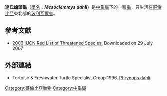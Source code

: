 {{Speciesbox
| image = 
| status = CR | status_system = IUCN2.3
| genus = Mesoclemmys
| species = dahli
| authority = Zangerl & Medem, 1958<ref name=zang58>Zangerl, R., and F. Medem. 1958. A new species of chelid turtle, ''Phrynops'' (''Batrachemys'') ''dahli'', from Colombia. Bull. Mus. Comp. Zool. Harvard 119: 375-390</ref>
| synonyms = 
* ''Phrynops (Batrachemys) dahli'' <small>Zangerl & Medem, 1958</small><ref name=zang58 />
* ''Batrachemys dahli'' <small>Zangerl & Medem, 1958</small> recombination <ref>Wermuth, H., and R. Mertens. 1961. Schildkröten, Krokodile, Brückenechsen. Jena, Germany: Gustav Fischer Verlag. 422 pp.</ref>
* ''Phrynops nasutus dahli'' <small>Zangerl & Medem, 1958</small> recombination <ref>Wermuth, H., and R. Mertens. 1977. Liste der rezenten Amphibien und Reptilien. Testudines, Crocodylia, Rhynchocephalia. Das
Tierreich (Berlin) 100:1-174.</ref>
* ''Mesoclemmys dahli'' <small>Zangerl & Medem, 1958</small> recombination <ref>Bour, R. and Zaher, H. 2005. A new species of Mesoclemmys, from the open formations of northeastern Brazil (Chelonii, Chelidae). Papeis Avulsos de Zoologia 45:295–311.</ref>
| synonyms_ref=<ref name="rhodin11">Fritz, U. and Havaš, P. 2007. [https://www.webcitation.org/5v20ztMND?url=http://www.cnah.org/pdf_files/851.pdf Checklist of Chelonians of the World]. ''Vertebrate Zoology'' '''57'''(2):148-368 ISSN 18640-5755. Archived from [http://www.cnah.org/pdf_files/851.pdf the original] on 2010-12-17. Retrieved 29 May 2012.</ref><ref name="Fritz 2007">Bull, J. J., andJ. M. Legler. 1980. Karyotypes of side-necked turtles (Testudines: Pleurodira). Canad. J. Zool. 58:828-841.</ref>
}}
'''達氏蟾頭龜'''（[[學名|學名]]：'''''Mesoclemmys dahli'''''）是[[中龜屬|中龜屬]]下的一種[[龜|龜]]，只生活在[[哥倫比亞|哥倫比亞]]東北部的[[玻利瓦爾省_(哥倫比亞)|玻利瓦爾省]]。

== 參考文獻 ==
{{Reflist}}

* [http://www.iucnredlist.org 2006 IUCN Red List of Threatened Species.] {{Wayback|url=http://www.iucnredlist.org/ |date=20140627000000 }}  Downloaded on 29 July 2007

== 外部連結 ==

* Tortoise & Freshwater Turtle Specialist Group 1996.  [http://www.iucnredlist.org/search/details.php/17080/all Phrynops dahli].
{{Taxonbar|from=Q901188}}

{{DEFAULTSORT:Dahl's toad-headed turtle}}
[[Category:哥倫比亞動物|Category:哥倫比亞動物]]
[[Category:中龜屬|Category:中龜屬]]